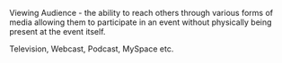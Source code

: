 Viewing Audience - the ability to reach others through various forms of media allowing them to participate in an event without physically being present at the event itself.  

Television, Webcast, Podcast, MySpace etc.


{{stub}}